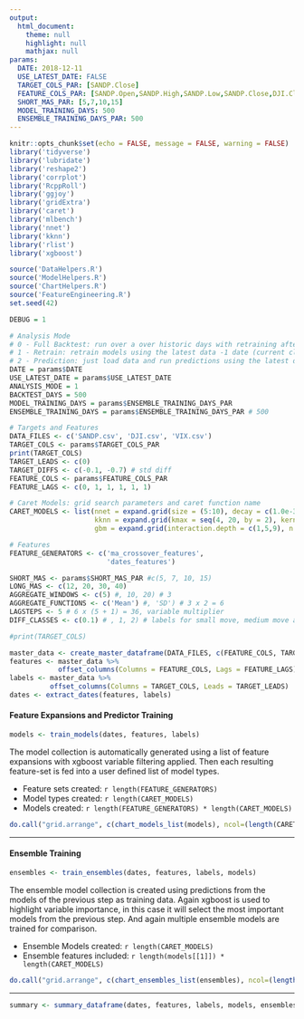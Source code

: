 ---
output: 
  html_document:
    theme: null
    highlight: null
    mathjax: null
params: 
  DATE: 2018-12-11
  USE_LATEST_DATE: FALSE
  TARGET_COLS_PAR: [SANDP.Close]
  FEATURE_COLS_PAR: [SANDP.Open,SANDP.High,SANDP.Low,SANDP.Close,DJI.Close,VIX.Close]
  SHORT_MAS_PAR: [5,7,10,15]
  MODEL_TRAINING_DAYS: 500
  ENSEMBLE_TRAINING_DAYS_PAR: 500
---

```{r setup_analyisis, include=FALSE, results="hide"}
knitr::opts_chunk$set(echo = FALSE, message = FALSE, warning = FALSE)
library('tidyverse')
library('lubridate')
library('reshape2')
library('corrplot')
library('RcppRoll')
library('ggjoy')
library('gridExtra')
library('caret')
library('mlbench')
library('nnet')
library('kknn')
library('rlist')
library('xgboost')

source('DataHelpers.R')
source('ModelHelpers.R')
source('ChartHelpers.R')
source('FeatureEngineering.R')
set.seed(42)
```

```{r Global Variables, include=FALSE, results='hide'}
DEBUG = 1

# Analysis Mode
# 0 - Full Backtest: run over a over historic days with retraining after every day
# 1 - Retrain: retrain models using the latest data -1 date (current close, max and min will be incorrect)
# 2 - Prediction: just load data and run predictions using the latest data
DATE = params$DATE
USE_LATEST_DATE = params$USE_LATEST_DATE
ANALYSIS_MODE = 1
BACKTEST_DAYS = 500
MODEL_TRAINING_DAYS = params$ENSEMBLE_TRAINING_DAYS_PAR
ENSEMBLE_TRAINING_DAYS = params$ENSEMBLE_TRAINING_DAYS_PAR # 500

# Targets and Features
DATA_FILES <- c('SANDP.csv', 'DJI.csv', 'VIX.csv')
TARGET_COLS <- params$TARGET_COLS_PAR 
print(TARGET_COLS)
TARGET_LEADS <- c(0) 
TARGET_DIFFS <- c(-0.1, -0.7) # std diff
FEATURE_COLS <- params$FEATURE_COLS_PAR
FEATURE_LAGS <- c(0, 1, 1, 1, 1, 1) 

# Caret Models: grid search parameters and caret function name
CARET_MODELS <- list(nnet = expand.grid(size = (5:10), decay = c(1.0e-3, 1.0e-2, 1.0e-1)),
                     kknn = expand.grid(kmax = seq(4, 20, by = 2), kernel = c('rectangular', 'gaussian', 'optimal'), distance = 2),
                     gbm = expand.grid(interaction.depth = c(1,5,9), n.trees = (1:30)*50, shrinkage = 0.1, n.minobsinnode=20))

# Features
FEATURE_GENERATORS <- c('ma_crossover_features', 
                        'dates_features')

SHORT_MAS <- params$SHORT_MAS_PAR #c(5, 7, 10, 15)
LONG_MAS <- c(12, 20, 30, 40)
AGGREGATE_WINDOWS <- c(5) #, 10, 20) # 3
AGGREGATE_FUNCTIONS <- c('Mean') #, 'SD') # 3 x 2 = 6
LAGSTEPS <- 5 # 6 x (5 + 1) = 36, variable multiplier
DIFF_CLASSES <- c(0.1) # , 1, 2) # labels for small move, medium move and large move

#print(TARGET_COLS)
```

```{r Data Loading_analysis, results = "hide"}
master_data <- create_master_dataframe(DATA_FILES, c(FEATURE_COLS, TARGET_COLS))
features <- master_data %>% 
            offset_columns(Columns = FEATURE_COLS, Lags = FEATURE_LAGS)
labels <- master_data %>% 
          offset_columns(Columns = TARGET_COLS, Leads = TARGET_LEADS)
dates <- extract_dates(features, labels)
```

#### Feature Expansions and Predictor Training
```{r train or load models}
models <- train_models(dates, features, labels)
```

The model collection is automatically generated using a list of feature expansions with xgboost variable filtering applied. Then each resulting feature-set is fed into a user defined list of model types.

* Feature sets created:  `r length(FEATURE_GENERATORS)`
* Model types created: `r length(CARET_MODELS)`
* Models created: `r length(FEATURE_GENERATORS) * length(CARET_MODELS)`

``` {r Grid Search Cross Validataion Model Charts, fig.width = 20}
do.call("grid.arrange", c(chart_models_list(models), ncol=(length(CARET_MODELS)+1)))
``` 

----

#### Ensemble Training
```{r train or load ensembles, fig.width = 12, fig.height = 4}
ensembles <- train_ensembles(dates, features, labels, models)
```

The ensemble model collection is created using predictions from the models of the previous step as training data. Again xgboost is used to highlight variable importance, in this case it will select the most important models from the previous step. And again multiple ensemble models are trained for comparison.

* Ensemble Models created: `r length(CARET_MODELS)`
* Ensemble features included: `r length(models[[1]]) * length(CARET_MODELS)`

``` {r Grid Search Cross Validataion Ensemble Charts, fig.width = 20}
do.call("grid.arrange", c(chart_ensembles_list(ensembles), ncol=(length(CARET_MODELS)+1)))
``` 

----

``` {r Look for patterns in accuracy across models and features}
summary <- summary_dataframe(dates, features, labels, models, ensembles)
``` 
